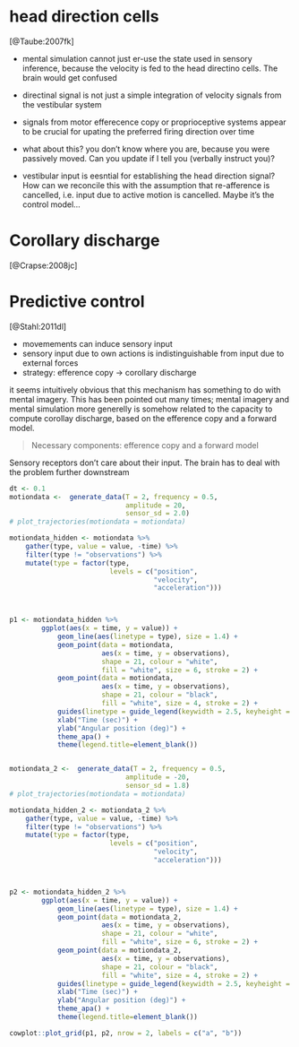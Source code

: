 # head direction cells

[@Taube:2007fk]

- mental simulation cannot just er-use the state used in sensory inference, because the velocity is fed to the head directino cells. The brain would get confused

- directinal signal is not just a simple integration of velocity signals from the vestibular system
- signals from motor efferecence copy or proprioceptive systems appear to be crucial for upating the preferred firing direction over time
- what about this? you don't know where you are, because you were passively moved. Can you update if I tell you (verbally instruct you)?
- vestibular input is eesntial for establishing the head direction signal? How can we reconcile this with the assumption that re-afference is cancelled, i.e. input due to active motion is cancelled. Maybe it's the control model...

# Corollary discharge
[@Crapse:2008jc]


# Predictive control 
[@Stahl:2011dl]


- movemements can induce sensory input
- sensory input due to own actions is indistinguishable from input due to external forces
- strategy: efference copy -> corollary discharge

it seems intuitively obvious that this mechanism has something to do with mental imagery.
This has been pointed out many times; mental imagery and mental simulation more generelly is somehow related to the capacity to compute corollay discharge, based on the efference copy and a forward model.

> Necessary components:  efference copy and a forward model

Sensory receptors don't care about their input. The brain has to deal with the problem further downstream




```r
dt <- 0.1
motiondata <-  generate_data(T = 2, frequency = 0.5,
                             amplitude = 20,
                             sensor_sd = 2.0)
# plot_trajectories(motiondata = motiondata)

motiondata_hidden <- motiondata %>%
    gather(type, value = value, -time) %>%
    filter(type != "observations") %>%
    mutate(type = factor(type,
                         levels = c("position",
                                    "velocity",
                                    "acceleration")))



p1 <- motiondata_hidden %>%
        ggplot(aes(x = time, y = value)) +
            geom_line(aes(linetype = type), size = 1.4) +
            geom_point(data = motiondata,
                       aes(x = time, y = observations),
                       shape = 21, colour = "white",
                       fill = "white", size = 6, stroke = 2) +
            geom_point(data = motiondata,
                       aes(x = time, y = observations),
                       shape = 21, colour = "black",
                       fill = "white", size = 4, stroke = 2) +
            guides(linetype = guide_legend(keywidth = 2.5, keyheight = 1)) +
            xlab("Time (sec)") +
            ylab("Angular position (deg)") +
            theme_apa() +
            theme(legend.title=element_blank())


motiondata_2 <-  generate_data(T = 2, frequency = 0.5,
                             amplitude = -20,
                             sensor_sd = 1.8)
# plot_trajectories(motiondata = motiondata)

motiondata_hidden_2 <- motiondata_2 %>%
    gather(type, value = value, -time) %>%
    filter(type != "observations") %>%
    mutate(type = factor(type,
                         levels = c("position",
                                    "velocity",
                                    "acceleration")))



p2 <- motiondata_hidden_2 %>%
        ggplot(aes(x = time, y = value)) +
            geom_line(aes(linetype = type), size = 1.4) +
            geom_point(data = motiondata_2,
                       aes(x = time, y = observations),
                       shape = 21, colour = "white",
                       fill = "white", size = 6, stroke = 2) +
            geom_point(data = motiondata_2,
                       aes(x = time, y = observations),
                       shape = 21, colour = "black",
                       fill = "white", size = 4, stroke = 2) +
            guides(linetype = guide_legend(keywidth = 2.5, keyheight = 1)) +
            xlab("Time (sec)") +
            ylab("Angular position (deg)") +
            theme_apa() +
            theme(legend.title=element_blank())

cowplot::plot_grid(p1, p2, nrow = 2, labels = c("a", "b"))
```
